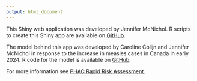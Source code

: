 ```yaml
---
output: html_document
---
```


This Shiny web application was developed by Jennifer McNichol. R scripts to create this Shiny app are available on [GitHub](https://github.com/jmcnichol/measles-canada).

The model behind this app was developed by Caroline Colijn and Jennifer McNichol in response to the increase in measles cases in Canada in early 2024. R code for the model is available on [GitHub](https://github.com/jmcnichol/measles-canada).

For more information see [PHAC Rapid Risk Assessment](https://www.canada.ca/en/public-health/services/emergency-preparedness-response/rapid-risk-assessments-public-health-professionals/rapid-risk-assessment-measles-public-health-implications-2024.html).


